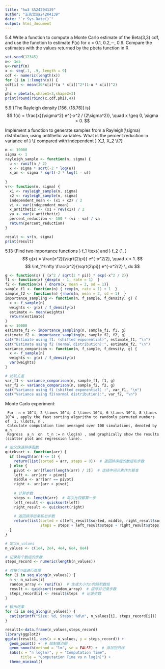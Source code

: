 ```yaml
---
title: "hw3 SA24204139"
author: "王先觉sa24204139"
date: "`r Sys.Date()`"
output: html_document
---
```


5.4 Write a function to compute a Monte Carlo estimate of the Beta(3,3) cdf, and use the function to estimate F(x) for x = 0.1, 0.2,···, 0.9. Compare the estimates with the values returned by the pbeta function in R.

```r
set.seed(12345)
m<- 1e5
u<-runif(m)
x <- seq(.1, .9, length = 9)
cdf <- numeric(length(x))
for (i in 1:length(x)) {
cdf[i] <- mean(30*x[i]*(u * x[i])^2*(1-u * x[i])^2)
}
phi = pbeta(x,shape1=3,shape2=3)
print(round(rbind(x,cdf,phi),4))
```

5.9 {The Rayleigh density [156, (18.76)] is} $$
f(x) = \frac{x}{\sigma^2} e^{-x^2 / (2\sigma^2)}, \quad x \geq 0, \sigma > 0.
$$

Implement a function to generate samples from a Rayleigh(\\sigma) distribution, using antithetic variables. What is the percent reduction in variance of } \frac{X + X'}{2} \\{ compared with independent } X_1, X_2 \\{?}

```r
n <- 10000
sigma <- 1
rayleigh_sample <- function(n, sigma) {
  u <- runif(n / 2)
  x <- sigma * sqrt(-2 * log(u))  
  x_an <- sigma * sqrt(-2 * log(1 - u)) 
 
}
vr<- function(n, sigma) {
  x1 <- rayleigh_sample(n, sigma)
  x2 <- rayleigh_sample(n, sigma)
  independent_mean <- (x1 + x2) / 2
  vi <- var(independent_mean)
  x_antithetic <- (x1 + rev(x1)) / 2
  va <- var(x_antithetic)
  percent_reduction <- 100 * (vi - va) / va
  return(percent_reduction)
}

result <- vr(n, sigma)
print(result)
```

5.13 {Find two importance functions } f_1 \\text{ and } f_2 \text{ that are supported on } (1, \infty) \text{ and are ‘close’ to} $$
g(x) = \frac{x^2}{\sqrt{2\pi}} e^{-x^2/2}, \quad x > 1.
$$ \text{Which of your two importance functions should produce the smaller variance in estimating} $$
\int_1^\infty \frac{x^2}{\sqrt{2\pi}} e^{-x^2/2} \, dx
$$ \text{by importance sampling? Explain.}

```r
g <- function(x) { (x^2 / sqrt(2 * pi)) * exp(-x^2 / 2)}
f1 <- function(x) {dexp(x - 1, rate = 1)  }
f2 <- function(x) { dnorm(x, mean = 2, sd = 1)}
sample_f1 <- function(n) { rexp(n, rate = 1) + 1  }
sample_f2 <- function(n) {rnorm(n, mean = 2, sd = 1)  }
importance_sampling <- function(n, f_sample, f_density, g) {
  x <- f_sample(n) 
  weights <- g(x) / f_density(x)  
  estimate <- mean(weights) 
  return(estimate)
}
n <- 10000
estimate_f1 <- importance_sampling(n, sample_f1, f1, g)
estimate_f2 <- importance_sampling(n, sample_f2, f2, g)
cat("Estimate using f1: (shifted exponential)", estimate_f1, "\n")
cat("Estimate using f2 (normal distribution):", estimate_f2, "\n")
variance_comparison <- function(n, f_sample, f_density, g) {
  x <- f_sample(n)
  weights <- g(x) / f_density(x)
  var(weights)  
}

# 比较方差
var_f1 <- variance_comparison(n, sample_f1, f1, g)
var_f2 <- variance_comparison(n, sample_f2, f2, g)
cat("Variance using f1 (shifted exponential) :", var_f1, "\n")
cat("Variance using f2(normal distribution):", var_f2, "\n")
```

Monte Carlo experiment:

```         
 For  n = 10^4, 2 \times 10^4, 4 \times 10^4, 6 \times 10^4, 8 \times 10^4 , apply the fast sorting algorithm to randomly permuted numbers of  1, \ldots, n .
 Calculate computation time averaged over 100 simulations, denoted by  a_n .
 Regress  a_n  on  t_n := n \log(n) , and graphically show the results (scatter plot and regression line).
```

```r

# 定义快速排序函数
quicksort <- function(arr) {
  if (length(arr) <= 1) {
    return(list(sorted = arr, steps = 0))  # 返回排序后的数组和步数
  } else {
    pivot <- arr[floor(length(arr) / 2)]  # 选择中间元素作为基准
    left <- arr[arr < pivot]
    middle <- arr[arr == pivot]
    right <- arr[arr > pivot]
    
    # 计算步数
    steps <- length(arr)  # 每次比较都算一步
    left_result <- quicksort(left)
    right_result <- quicksort(right)
    
    # 返回排序结果和总步数
    return(list(sorted = c(left_result$sorted, middle, right_result$sorted), 
                steps = steps + left_result$steps + right_result$steps))
  }
}

# 定义n_values
n_values <- c(1e4, 2e4, 4e4, 6e4, 8e4)

# 记录每个数组的步数
steps_record <- numeric(length(n_values))

# 对每个n值进行处理
for (i in seq_along(n_values)) {
  n <- n_values[i]
  random_array <- runif(n)  # 生成大小为n的随机数组
  result <- quicksort(random_array)  # 排序并记录步数
  steps_record[i] <- result$steps  # 记录步数
}

# 输出结果
for (i in seq_along(n_values)) {
  cat(sprintf("Size: %d, Steps: %d\n", n_values[i], steps_record[i]))
}

result1<-data.frame(n_values,steps_record)
library(ggplot2)
ggplot(result1, aes(x = n_values, y = steps_record)) +
  geom_point() +  # 绘制散点图
  geom_smooth(method = "lm", se = FALSE) +  # 添加回归线
  labs(x = "n log(n)", y = "Computation Time", 
       title = "Computation Time vs n log(n)") +
  theme_minimal()
```
